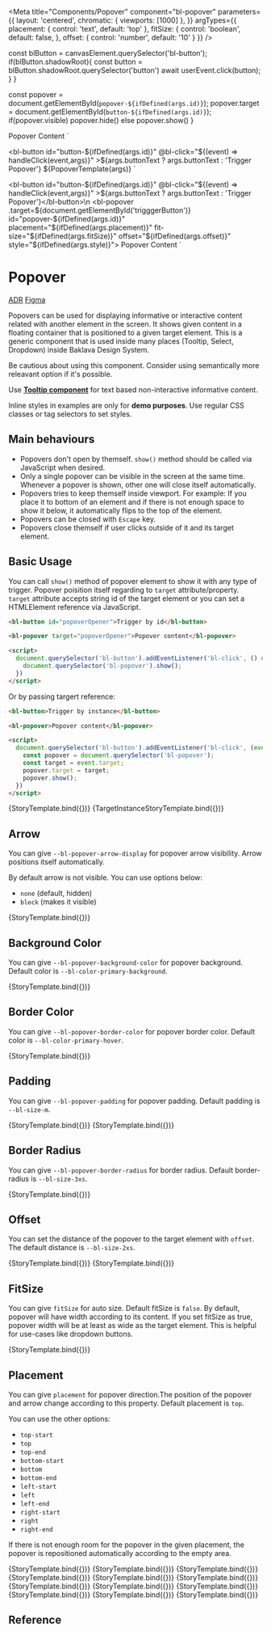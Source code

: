 
<Meta
  title="Components/Popover"
  component="bl-popover"
  parameters={{
    layout: 'centered',
    chromatic: { viewports: [1000] },
  }}
  argTypes={{
    placement: {
      control: 'text',
      default: 'top'
    },
    fitSize: {
      control: 'boolean',
      default: false,
    },
    offset: {
      control: 'number',
      default: '10'
    }
  }}
/>

  const blButton = canvasElement.querySelector('bl-button');
  if(blButton.shadowRoot){
    const button = blButton.shadowRoot.querySelector('button')
    await userEvent.click(button);
  }
}

  const popover = document.getElementById(`popover-${ifDefined(args.id)}`);
  popover.target = document.getElementById(`button-${ifDefined(args.id)}`);
  if(popover.visible) popover.hide()
  else popover.show()
}

<bl-popover target="button-${ifDefined(args.id)}" id="popover-${ifDefined(args.id)}"
  placement="${ifDefined(args.placement)}"
  fit-size="${ifDefined(args.fitSize)}"
  offset="${ifDefined(args.offset)}"
  style="${ifDefined(args.style)}">
  Popover Content
</bl-popover>
  `

<bl-button id="button-${ifDefined(args.id)}" @bl-click="${(event) => handleClick(event,args)}" >${args.buttonText ? args.buttonText : 'Trigger Popover'}</bl-button>
${PopoverTemplate(args)}
`

<bl-button id="button-${ifDefined(args.id)}"  @bl-click="${(event) => handleClick(event,args)}" >${args.buttonText ? args.buttonText : 'Trigger Popover'}</bl-button>\n
<bl-popover .target=${document.getElementById('trigggerButton')} id="popover-${ifDefined(args.id)}"
  placement="${ifDefined(args.placement)}"
  fit-size="${ifDefined(args.fitSize)}"
  offset="${ifDefined(args.offset)}"
  style="${ifDefined(args.style)}">
Popover Content
</bl-popover>
`

# Popover

<bl-badge icon="document">[ADR](https://github.com/orgs/Trendyol/projects/4?pane=issue&itemId=14813896)</bl-badge>
<bl-badge icon="puzzle">[Figma](https://www.figma.com/file/RrcLH0mWpIUy4vwuTlDeKN/Baklava-Design-Guide?node-id=25%3A3611)</bl-badge>

Popovers can be used for displaying informative or interactive content related with another element in the screen. It shows given content in a floating container
that is positioned to a given target element. This is a generic component that is used inside many places (Tooltip, Select, Dropdown) inside Baklava Design System.

Be cautious about using this component. Consider using semantically more releavant option if it's possible.

<bl-alert variant="danger" icon>Use [**Tooltip component**](/?path=/docs/components-tooltip--usage-with-icon-button) for text based non-interactive informative content.</bl-alert>

<bl-alert variant="warning" icon>Inline styles in examples are only for **demo purposes**. Use regular CSS classes or tag selectors to set styles.</bl-alert>

## Main behaviours

* Popovers don't open by themself. `show()` method should be called via JavaScript when desired.
* Only a single popover can be visible in the screen at the same time. Whenever a popover is shown, other one will close itself automatically.
* Popovers tries to keep themself inside viewport. For example: If you place it to bottom of an element and if there is not enough space to show it below, it automatically flips to the top of the element.
* Popovers can be closed with `Escape` key.
* Popovers close themself if user clicks outside of it and its target element.

## Basic Usage

You can call `show()` method of popover element to show it with any type of trigger. Popover poisition itself regarding to `target` attribute/property.
`target` attribute accepts string id of the target element or you can set a HTMLElement reference via JavaScript.

```html
<bl-button id="popoverOpener">Trigger by id</bl-button>

<bl-popover target="popoverOpener">Popover content</bl-popover>

<script>
  document.querySelector('bl-button').addEventListener('bl-click', () => {
    document.querySelector('bl-popover').show();
  })
</script>
```

Or by passing targert reference:

```html
<bl-button>Trigger by instance</bl-button>

<bl-popover>Popover content</bl-popover>

<script>
  document.querySelector('bl-button').addEventListener('bl-click', (event) => {
    const popover = document.querySelector('bl-popover');
    const target = event.target;
    popover.target = target;
    popover.show();
  })
</script>
```

<Canvas>
  <Story name="Show popover with id trigger" args={{ buttonText:'Trigger by id', id:'1' }} play={popoverOpener}>
    {StoryTemplate.bind({})}
  </Story>
  <Story name="Show popover with instance trigger" args={{ buttonText:'Trigger with instance' ,id:'2' }} play={popoverOpener}>
    {TargetInstanceStoryTemplate.bind({})}
  </Story>
</Canvas>

## Arrow

You can give `--bl-popover-arrow-display` for popover arrow visibility. Arrow positions itself automatically.

By default arrow is not visible. You can use options below:

* `none` (default, hidden)
* `block` (makes it visible)

<Canvas>
  <Story name="Arrow"
         args={{ id:'3', style: '--bl-popover-arrow-display: block;',
            buttonText:'Popover with arrow' }}
         play={popoverOpener}>
    {StoryTemplate.bind({})}
  </Story>
</Canvas>


## Background Color

You can give `--bl-popover-background-color` for popover background. Default color is `--bl-color-primary-background`.

<Canvas>
  <Story name="Background Color"
         args={{  id:'4', style: '--bl-popover-background-color:var(--bl-color-featured-background); --bl-popover-arrow-display: block;',
         buttonText:'Custom Background'}}
         play={popoverOpener}>
    {StoryTemplate.bind({})}
  </Story>
</Canvas>


## Border Color

You can give `--bl-popover-border-color` for popover border color. Default color is `--bl-color-primary-hover`.

<Canvas>
  <Story name="Border Color"
         args={{  id:'5', style: '--bl-popover-border-color:blue;', buttonText:'Border Color' }}
         play={popoverOpener}>
    {StoryTemplate.bind({})}
  </Story>
</Canvas>

## Padding

You can give `--bl-popover-padding` for popover padding. Default padding is `--bl-size-m`.

<Canvas>
  <Story name="Padding"
         args={{  id:'6', style: '--bl-popover-padding:2rem;', buttonText:'Large Padding' }}
         play={popoverOpener}>
    {StoryTemplate.bind({})}
  </Story>
  <Story name="Padding 0"
         args={{  id:'7', style: '--bl-popover-padding:0;', buttonText:'No Padding' }}
         play={popoverOpener}>
    {StoryTemplate.bind({})}
  </Story>
</Canvas>

## Border Radius

You can give `--bl-popover-border-radius` for border radius. Default border-radius is `--bl-size-3xs`.

<Canvas>
  <Story name="Border Radius"
         args={{  id:'8', style: '--bl-popover-border-radius:0;', buttonText:'Border Radius 0' }}
         play={popoverOpener}>
    {StoryTemplate.bind({})}
  </Story>
</Canvas>

## Offset
You can set the distance of the popover to the target element with `offset`. The default distance is `--bl-size-2xs`.

<Canvas>
  <Story name="Default Offset"
         args={{  id:'9',placement:'right', buttonText:'Default Offset'}}
         play={popoverOpener}>
    {StoryTemplate.bind({})}
  </Story>
  <Story name="Custom Offset"
         args={{  id:'10',placement:'right', offset:'40', buttonText:'Custom Offset'}}
         play={popoverOpener}>
    {StoryTemplate.bind({})}
  </Story>
</Canvas>

## FitSize
You can give `fitSize` for auto size. Default fitSize is `false`.
By default, popover will have width according to its content.
If you set fitSize as true, popover width will be at least as wide as the target element. This is helpful for use-cases like dropdown buttons.

<Canvas>
  <Story name="Fitsize"
         args={{ id:'11', fitSize:'true', buttonText:'Long content text for fitSize'}}
         play={popoverOpener}>
    {StoryTemplate.bind({})}
  </Story>
</Canvas>

## Placement

You can give `placement` for popover direction.The position of the popover and arrow change according to this property.  Default placement is `top`.

You can use the other options:

* `top-start`
* `top`
* `top-end`
* `bottom-start`
* `bottom`
* `bottom-end`
* `left-start`
* `left`
* `left-end`
* `right-start`
* `right`
* `right-end`

If there is not enough room for the popover in the given placement, the popover is repositioned automatically according to the empty area.

<Canvas>
  <Story name="Top-Start Placement"
    args={{ id:'13', placement: 'top-start', buttonText:'top-start' ,style: '--bl-popover-arrow-display: block;' }}
    play={popoverOpener}>
    {StoryTemplate.bind({})}
  </Story>
  <Story name="Top Placement"
    args={{ id:'14', placement: 'top', buttonText:'top' ,style: '--bl-popover-arrow-display: block;' }}
    play={popoverOpener}>
    {StoryTemplate.bind({})}
  </Story>
  <Story name="Top-End Placement"
    args={{ id:'15', placement: 'top-end', buttonText:'top-end' ,style: '--bl-popover-arrow-display: block;' }}
    play={popoverOpener}>
    {StoryTemplate.bind({})}
  </Story>
  <Story name="Bottom-Start Placement"
    args={{ id:'16', placement: 'bottom-start', buttonText:'bottom-start' ,style: '--bl-popover-arrow-display: block;' }}
    play={popoverOpener}>
    {StoryTemplate.bind({})}
  </Story>
  <Story name="Bottom Placement"
    args={{ id:'17', placement: 'bottom', buttonText:'bottom' ,style: '--bl-popover-arrow-display: block;' }}
    play={popoverOpener}>
    {StoryTemplate.bind({})}
  </Story>
  <Story name="Bottom-End Placement"
    args={{ id:'18', placement: 'bottom-end', buttonText:'bottom-end' ,style: '--bl-popover-arrow-display: block;' }}
    play={popoverOpener}>
    {StoryTemplate.bind({})}
  </Story>
  <Story name="Left-Start Placement"
    args={{ id:'19', placement: 'left-start', buttonText:'left-start' ,style: '--bl-popover-arrow-display: block;' }}
    play={popoverOpener}>
    {StoryTemplate.bind({})}
  </Story>
  <Story name="Left Placement"
    args={{ id:'20', placement: 'left', buttonText:'left' ,style: '--bl-popover-arrow-display: block;' }}
    play={popoverOpener}>
    {StoryTemplate.bind({})}
  </Story>
  <Story name="Left-End Placement"
    args={{ id:'21', placement: 'left-end', buttonText:'left-end' ,style: '--bl-popover-arrow-display: block;' }}
    play={popoverOpener}>
    {StoryTemplate.bind({})}
  </Story>
  <Story name="Right-Start Placement"
    args={{ id:'22', placement: 'right-start', buttonText:'right-start' ,style: '--bl-popover-arrow-display: block;' }}
    play={popoverOpener}>
    {StoryTemplate.bind({})}
  </Story>
  <Story name="Right Placement"
    args={{ id:'23', placement: 'right', buttonText:'right' ,style: '--bl-popover-arrow-display: block;' }}
    play={popoverOpener}>
    {StoryTemplate.bind({})}
  </Story>
  <Story name="Right-End Placement"
    args={{ id:'24', placement: 'right-end', buttonText:'right-end' ,style: '--bl-popover-arrow-display: block;' }}
    play={popoverOpener}>
    {StoryTemplate.bind({})}
  </Story>
</Canvas>

## Reference

<ArgsTable of="bl-popover" />
